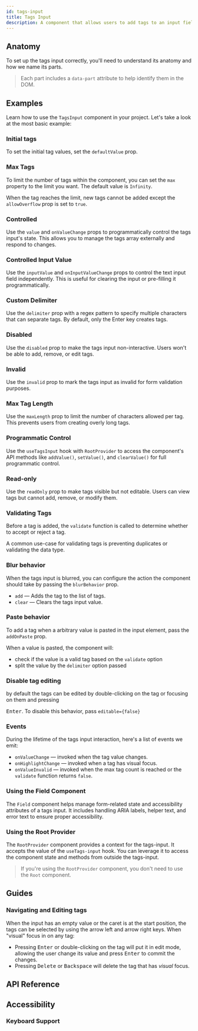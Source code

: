 ```yaml
---
id: tags-input
title: Tags Input
description: A component that allows users to add tags to an input field.
---
```


<ComponentPreview id="TagsInput" />

## Anatomy

To set up the tags input correctly, you'll need to understand its anatomy and how we name its parts.

> Each part includes a `data-part` attribute to help identify them in the DOM.

<Anatomy id="tags-input" />

## Examples

Learn how to use the `TagsInput` component in your project. Let's take a look at the most basic example:

<Example id="basic" />

### Initial tags

To set the initial tag values, set the `defaultValue` prop.

<Example id="initial-value" />

### Max Tags

To limit the number of tags within the component, you can set the `max` property to the limit you want. The default
value is `Infinity`.

When the tag reaches the limit, new tags cannot be added except the `allowOverflow` prop is set to `true`.

<Example id="max-with-overflow" />

### Controlled

Use the `value` and `onValueChange` props to programmatically control the tags input's state. This allows you to manage
the tags array externally and respond to changes.

<Example id="controlled" />

### Controlled Input Value

Use the `inputValue` and `onInputValueChange` props to control the text input field independently. This is useful for
clearing the input or pre-filling it programmatically.

<Example id="controlled-input-value" />

### Custom Delimiter

Use the `delimiter` prop with a regex pattern to specify multiple characters that can separate tags. By default, only
the Enter key creates tags.

<Example id="delimiter" />

### Disabled

Use the `disabled` prop to make the tags input non-interactive. Users won't be able to add, remove, or edit tags.

<Example id="disabled" />

### Invalid

Use the `invalid` prop to mark the tags input as invalid for form validation purposes.

<Example id="invalid" />

### Max Tag Length

Use the `maxLength` prop to limit the number of characters allowed per tag. This prevents users from creating overly
long tags.

<Example id="max-tag-length" />

### Programmatic Control

Use the `useTagsInput` hook with `RootProvider` to access the component's API methods like `addValue()`, `setValue()`,
and `clearValue()` for full programmatic control.

<Example id="programmatic-control" />

### Read-only

Use the `readOnly` prop to make tags visible but not editable. Users can view tags but cannot add, remove, or modify
them.

<Example id="readonly" />

### Validating Tags

Before a tag is added, the `validate` function is called to determine whether to accept or reject a tag.

A common use-case for validating tags is preventing duplicates or validating the data type.

<Example id="validation" />

### Blur behavior

When the tags input is blurred, you can configure the action the component should take by passing the `blurBehavior`
prop.

- `add` — Adds the tag to the list of tags.
- `clear` — Clears the tags input value.

<Example id="blur-behavior" />

### Paste behavior

To add a tag when a arbitrary value is pasted in the input element, pass the `addOnPaste` prop.

When a value is pasted, the component will:

- check if the value is a valid tag based on the `validate` option
- split the value by the `delimiter` option passed

<Example id="paste-behavior" />

### Disable tag editing

by default the tags can be edited by double-clicking on the tag or focusing on them and pressing

<kbd>Enter</kbd>. To disable this behavior, pass `editable={false}`

<Example id="disabled-editing" />

### Events

During the lifetime of the tags input interaction, here's a list of events we emit:

- `onValueChange` — invoked when the tag value changes.
- `onHighlightChange` — invoked when a tag has visual focus.
- `onValueInvalid` — invoked when the max tag count is reached or the `validate` function returns `false`.

<Example id="on-event" />

### Using the Field Component

The `Field` component helps manage form-related state and accessibility attributes of a tags input. It includes handling
ARIA labels, helper text, and error text to ensure proper accessibility.

<Example id="with-field" />

### Using the Root Provider

The `RootProvider` component provides a context for the tags-input. It accepts the value of the `useTags-input` hook.
You can leverage it to access the component state and methods from outside the tags-input.

<Example id="root-provider" />

> If you're using the `RootProvider` component, you don't need to use the `Root` component.

## Guides

### Navigating and Editing tags

When the input has an empty value or the caret is at the start position, the tags can be selected by using the arrow
left and arrow right keys. When "visual" focus in on any tag:

- Pressing <kbd>Enter</kbd> or double-clicking on the tag will put it in edit mode, allowing the user change its value
  and press <kbd>Enter</kbd> to commit the changes.
- Pressing <kbd>Delete</kbd> or <kbd>Backspace</kbd> will delete the tag that has _visual_ focus.

## API Reference

<ComponentTypes id="tags-input" />

## Accessibility

### Keyboard Support

<KeyBindingsTable id="tags-input" />

